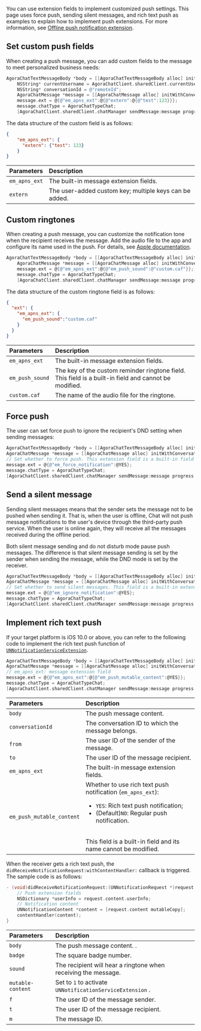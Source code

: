 <PlatformWrapper platform="ios">

You can use extension fields to implement customized push settings. This page uses force push, sending silent messages, and rich text push as examples to explain how to implement push extensions. For more information, see [Offline push notification extension](/agora-chat/restful-api/offline-push/offline-push-extension).

## Set custom push fields

When creating a push message, you can add custom fields to the message to meet personalized business needs:

```objective-c
AgoraChatTextMessageBody *body = [[AgoraChatTextMessageBody alloc] initWithText:@"test"];
    NSString* currentUsername = AgoraChatClient.sharedClient.currentUsername;
    NSString* conversationId = @"remoteId";
    AgoraChatMessage *message = [[AgoraChatMessage alloc] initWithConversationID:conversationId from:currentUsername to:conversationId body:body ext:nil];
    message.ext = @{@"em_apns_ext":@{@"extern":@{@"test":123}}};
    message.chatType = AgoraChatTypeChat;
    [AgoraChatClient.sharedClient.chatManager sendMessage:message progress:nil completion:nil];
```
The data structure of the custom field is as follows:

```json
{
    "em_apns_ext": {
      "extern": {"test": 123}
    }
}
```

| Parameters              | Description                 |
| :--------------- | :------------------ |
|  `em_apns_ext`   |     The built-in message extension fields.       |
|  `extern`        | The user-added custom key; multiple keys can be added. |

## Custom ringtones

When creating a push message, you can customize the notification tone when the recipient receives the message. Add the audio file to the app and configure its name used in the push. For details, see [Apple documentation](https://developer.apple.com/documentation/usernotifications/setting_up_a_remote_notification_server/generating_a_remote_notification?language=objc ).

```objective-c
AgoraChatTextMessageBody *body = [[AgoraChatTextMessageBody alloc] initWithText:@"test"];
    AgoraChatMessage *message = [[AgoraChatMessage alloc] initWithConversationID:conversationId from:AgoraChatClient.sharedClient.currentUsername to:conversationId body:body ext:nil];
    message.ext = @{@"em_apns_ext":@{@"em_push_sound":@"custom.caf"}};
    message.chatType = AgoraChatTypeChat;
    [AgoraChatClient.sharedClient.chatManager sendMessage:message progress:nil completion:nil];
```
The data structure of the custom ringtone field is as follows:

```json
{
  "ext": {
    "em_apns_ext": {
      "em_push_sound":"custom.caf"
    }
  }
}
```

| Parameters              | Description                  |
| :--------------- | :------------------- |
|  `em_apns_ext` |    The built-in message extension fields.        |
|  `em_push_sound` | The key of the custom reminder ringtone field. This field is a built-in field and cannot be modified. |
|  `custom.caf`      | The name of the audio file for the ringtone. |

## Force push

The user can set force push to ignore the recipient's DND setting when sending messages:

```objective-c
AgoraChatTextMessageBody *body = [[AgoraChatTextMessageBody alloc] initWithText:@"test"];
AgoraChatMessage *message = [[AgoraChatMessage alloc] initWithConversationID:conversationId from:AgoraChatClient.sharedClient.currentUsername to:conversationId body:body ext:nil];
// Set whether to force push. This extension field is a built-in field with the following values: ` YES ` : force push; (default) ` NO ` : non-force push.
message.ext = @{@"em_force_notification":@YES};
message.chatType = AgoraChatTypeChat;
[AgoraChatClient.sharedClient.chatManager sendMessage:message progress:nil completion:nil];
```

## Send a silent message

Sending silent messages means that the sender sets the message not to be pushed when sending it. That is, when the user is offline, Chat will not push message notifications to the user's device through the third-party push service. When the user is online again, they will receive all the messages received during the offline period.

Both silent message sending and do not disturb mode pause push messages. The difference is that silent message sending is set by the sender when sending the message, while the DND mode is set by the receiver.

```objective-c
AgoraChatTextMessageBody *body = [[AgoraChatTextMessageBody alloc] initWithText:@"test"];
AgoraChatMessage *message = [[AgoraChatMessage alloc] initWithConversationID:conversationId from:AgoraChatClient.sharedClient.currentUsername to:conversationId body:body ext:nil];
// Set whether to send silent messages. This field is a built-in extension field with the following values: `YES`: send silent messages; (default) `NO`: push the message.
message.ext = @{@"em_ignore_notification":@YES};
message.chatType = AgoraChatTypeChat;
[AgoraChatClient.sharedClient.chatManager sendMessage:message progress:nil completion:nil];
```

## Implement rich text push

If your target platform is iOS 10.0 or above, you can refer to the following code to implement the rich text push function of [`UNNotificationServiceExtension`](https://developer.apple.com/documentation/usernotifications/unnotificationserviceextension?language=objc).

```objective-c
AgoraChatTextMessageBody *body = [[AgoraChatTextMessageBody alloc] initWithText:@"test"];
AgoraChatMessage *message = [[AgoraChatMessage alloc] initWithConversationID:conversationId from:AgoraChatClient.sharedClient.currentUsername to:conversationId body:body ext:nil];
// em_apns_ext: message extension field
message.ext = @{@"em_apns_ext":@{@"em_push_mutable_content":@YES}};
message.chatType = AgoraChatTypeChat;
[AgoraChatClient.sharedClient.chatManager sendMessage:message progress:nil completion:nil];
```

| Parameters | Description |
| :------------------------ | :----------------------------- |
| `body` | The push message content. |
| `conversationId` | The conversation ID to which the message belongs. |
| `from` | The user ID of the sender of the message. |
| `to` | The user ID of the message recipient. |
| `em_apns_ext` | The built-in message extension fields. |
| `em_push_mutable_content` | Whether to use rich text push notification (`em_apns_ext`): <ul><li>`YES`: Rich text push notification; </li><li>(Default)`NO`: Regular push notification. </li></ul><br/>This field is a built-in field and its name cannot be modified. |

When the receiver gets a rich text push, the `didReceiveNotificationRequest:withContentHandler:` callback is triggered. The sample code is as follows:

```objective-c
- (void)didReceiveNotificationRequest:(UNNotificationRequest *)request withContentHandler:(void (^)(UNNotificationContent * _Nonnull))contentHandler {
    // Push extension fields
    NSDictionary *userInfo = request.content.userInfo;
    // Notification content
    UNNotificationContent *content = [request.content mutableCopy];
    contentHandler(content);
}
```

| Parameters               | Description                                                |
| :---------------- | :------------------------------------------------- |
|  `body` |            The push message content.                                     . |
|  `badge`            | The square badge number.                                            |
|  `sound`            | The recipient will hear a ringtone when receiving the message.                            |
|  `mutable-content`  | Set to `1` to activate `UNNotificationServiceExtension` . |
|  `f`                | The user ID of the message sender.                                  |
|  `t`                | The user ID of the message recipient.                                  |
|  `m` |                The message ID.                                           |

</PlatformWrapper>

